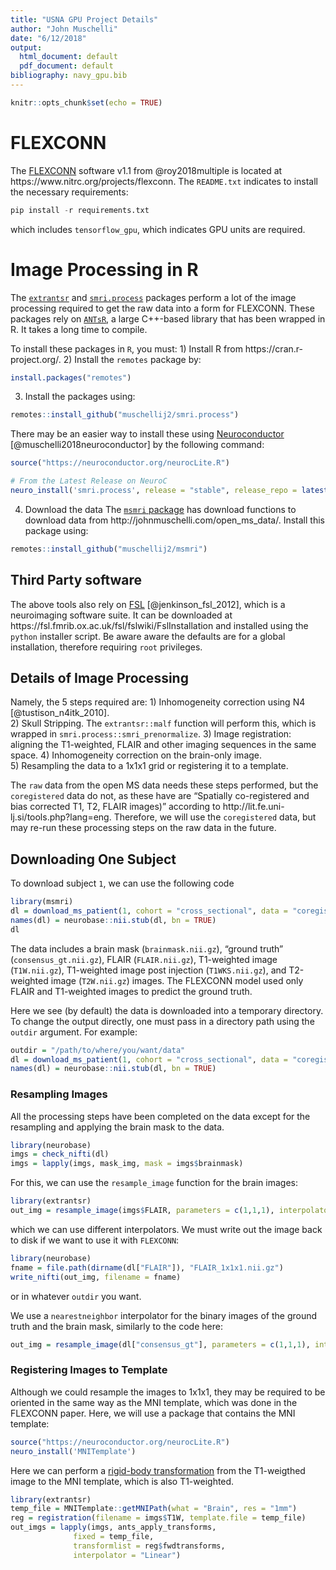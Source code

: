 ```yaml
---
title: "USNA GPU Project Details"
author: "John Muschelli"
date: "6/12/2018"
output:
  html_document: default
  pdf_document: default
bibliography: navy_gpu.bib
---
```


```r
knitr::opts_chunk$set(echo = TRUE)
```

# FLEXCONN
The [FLEXCONN](https://www.nitrc.org/projects/flexconn) software v1.1 from  @roy2018multiple is located at https://www.nitrc.org/projects/flexconn.  The `README.txt` indicates to install the necessary requirements:

```python
pip install -r requirements.txt
```
which includes `tensorflow_gpu`, which indicates GPU units are required. 

# Image Processing in R

The [`extrantsr`](https://github.com/muschellij2/extrantsr) and [`smri.process`](https://github.com/muschellij2/smri.process) packages perform a lot of the image processing required to get the raw data into a form for FLEXCONN.  These packages rely on [`ANTsR`](https://github.com/ANTsX/ANTsR), a large C++-based library that has been wrapped in R.  It takes a long time to compile.

To install these packages in `R`, you must:
1) Install R from https://cran.r-project.org/.
2) Install the `remotes` package by:
```r
install.packages("remotes")
```
3) Install the packages using:
```r
remotes::install_github("muschellij2/smri.process")
```

There may be an easier way to install these using [Neuroconductor](https://neuroconductor.org/) [@muschelli2018neuroconductor] by the following command:

```r
source("https://neuroconductor.org/neurocLite.R")

# From the Latest Release on NeuroC
neuro_install('smri.process', release = "stable", release_repo = latest_neuroc_release(release = "stable")) 
```
4) Download the data
The [`msmri` package](https://github.com/muschellij2/msmri) has download functions to download data from http://johnmuschelli.com/open_ms_data/.  Install this package using:
```r
remotes::install_github("muschellij2/msmri")
```


## Third Party software

The above tools also rely on [FSL](https://fsl.fmrib.ox.ac.uk/fsl/fslwiki) [@jenkinson_fsl_2012], which is a neuroimaging software suite.  It can be downloaded at https://fsl.fmrib.ox.ac.uk/fsl/fslwiki/FslInstallation and installed using the `python` installer script.  Be aware aware the defaults are for a global installation, therefore requiring `root` privileges.

## Details of Image Processing

Namely, the 5 steps required are:
1) Inhomogeneity correction using N4 [@tustison_n4itk_2010].  
2) Skull Stripping.  The `extrantsr::malf` function will perform this, which is wrapped in `smri.process::smri_prenormalize`.
3) Image registration: aligning the T1-weighted, FLAIR and other imaging sequences in the same space.
4) Inhomogeneity correction on the brain-only image.  
5) Resampling the data to a 1x1x1 grid or registering it to a template.

The `raw` data from the open MS data needs these steps performed, but the 
`coregistered` data do not, as these have are "Spatially co-registered and bias corrected T1, T2, FLAIR images)" according to http://lit.fe.uni-lj.si/tools.php?lang=eng.  Therefore, we will use the `coregistered` data, but may re-run these processing steps on the raw data in the future.


## Downloading One Subject

To download subject `1`, we can use the following code
```r
library(msmri)
dl = download_ms_patient(1, cohort = "cross_sectional", data = "coregistered")
names(dl) = neurobase::nii.stub(dl, bn = TRUE)
dl
```

The data includes a brain mask (`brainmask.nii.gz`), "ground truth" (`consensus_gt.nii.gz`), FLAIR (`FLAIR.nii.gz`), T1-weighted image (`T1W.nii.gz`), T1-weighted image post injection (`T1WKS.nii.gz`), and T2-weighted image (`T2W.nii.gz`) images.  The FLEXCONN model used only FLAIR and T1-weighted images to predict the ground truth.


Here we see (by default) the data is downloaded into a temporary directory.  To change the output directly, one must pass in a directory path using the `outdir` argument.  For example:
```r
outdir = "/path/to/where/you/want/data"
dl = download_ms_patient(1, cohort = "cross_sectional", data = "coregistered", outdir = outdir)
names(dl) = neurobase::nii.stub(dl, bn = TRUE)
```

### Resampling Images
All the processing steps have been completed on the data except for the resampling and applying the brain mask to the data.  

```r
library(neurobase)
imgs = check_nifti(dl)
imgs = lapply(imgs, mask_img, mask = imgs$brainmask)
```

For this, we can use the `resample_image` function for the brain images:

```r
library(extrantsr)
out_img = resample_image(imgs$FLAIR, parameters = c(1,1,1), interpolator = "linear")
```

which we can use different interpolators.  We must write out the image back to disk if we want to use it with `FLEXCONN`:

```r
library(neurobase)
fname = file.path(dirname(dl["FLAIR"]), "FLAIR_1x1x1.nii.gz")
write_nifti(out_img, filename = fname)
```
or in whatever `outdir` you want.

We use a `nearestneighbor` interpolator for the binary images of the ground truth and the brain mask, similarly to the code here:

```r
out_img = resample_image(dl["consensus_gt"], parameters = c(1,1,1), interpolator = "nearestneighbor")
```

### Registering Images to Template

Although we could resample the images to 1x1x1, they may be required to be oriented in the same way as the MNI template, which was done in the FLEXCONN paper.  Here, we will use a package that contains the MNI template:

```r
source("https://neuroconductor.org/neurocLite.R")
neuro_install('MNITemplate')
```

Here we can perform a [rigid-body transformation](http://cind.ucsf.edu/sites/cind.ucsf.edu/files/wysiwyg/education/RigidRegistration.pdf) from the T1-weigthed image to the MNI template, which is also T1-weighted.  

```r
library(extrantsr)
temp_file = MNITemplate::getMNIPath(what = "Brain", res = "1mm")
reg = registration(filename = imgs$T1W, template.file = temp_file)
out_imgs = lapply(imgs, ants_apply_transforms,
              fixed = temp_file,
              transformlist = reg$fwdtransforms, 
              interpolator = "Linear")
```
